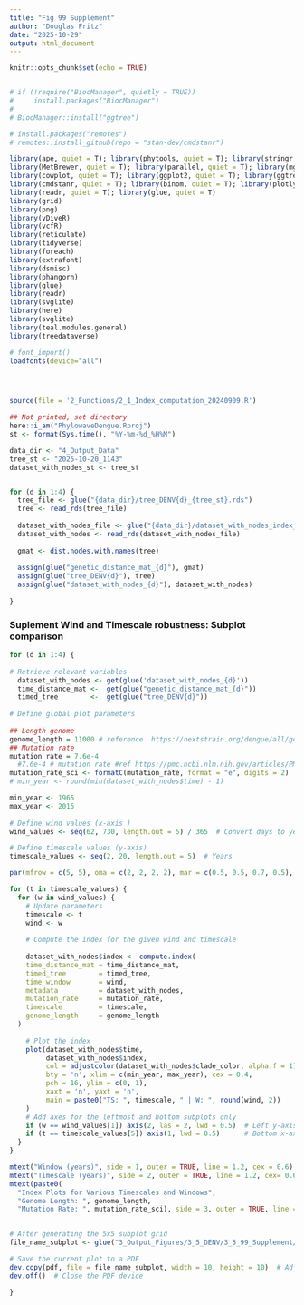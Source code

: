```yaml
---
title: "Fig 99 Supplement"
author: "Douglas Fritz"
date: "2025-10-29"
output: html_document
---
```


```r
knitr::opts_chunk$set(echo = TRUE)


# if (!require("BiocManager", quietly = TRUE))
#     install.packages("BiocManager")
# 
# BiocManager::install("ggtree")

# install.packages("remotes")
# remotes::install_github(repo = "stan-dev/cmdstanr")

library(ape, quiet = T); library(phytools, quiet = T); library(stringr, quiet = T)
library(MetBrewer, quiet = T); library(parallel, quiet = T); library(mgcv, quiet = T)
library(cowplot, quiet = T); library(ggplot2, quiet = T); library(ggtree, quiet = T);
library(cmdstanr, quiet = T); library(binom, quiet = T); library(plotly) ; library(DescTools); 
library(readr, quiet = T); library(glue, quiet = T)
library(grid)
library(png)
library(vDiveR)
library(vcfR)
library(reticulate)
library(tidyverse)
library(foreach)
library(extrafont)
library(dsmisc)
library(phangorn)
library(glue)
library(readr)
library(svglite)
library(here)
library(svglite)
library(teal.modules.general)
library(treedataverse)

# font_import()
loadfonts(device="all") 





```



```r
source(file = '2_Functions/2_1_Index_computation_20240909.R')


```



```r
## Not printed, set directory
here::i_am("PhylowaveDengue.Rproj")
st <- format(Sys.time(), "%Y-%m-%d_%H%M")

data_dir <- "4_Output_Data"
tree_st <- "2025-10-20_1143"
dataset_with_nodes_st <- tree_st


for (d in 1:4) {
  tree_file <- glue("{data_dir}/tree_DENV{d}_{tree_st}.rds")
  tree <- read_rds(tree_file)
  
  dataset_with_nodes_file <- glue("{data_dir}/dataset_with_nodes_index_DENV{d}_{dataset_with_nodes_st}.rds")
  dataset_with_nodes <- read_rds(dataset_with_nodes_file)
  
  gmat <- dist.nodes.with.names(tree)
  
  assign(glue("genetic_distance_mat_{d}"), gmat)
  assign(glue("tree_DENV{d}"), tree)
  assign(glue("dataset_with_nodes_{d}"), dataset_with_nodes)
  
}
```



### Suplement Wind and Timescale robustness: Subplot comparison

```r

for (d in 1:4) {
  
# Retrieve relevant variables
  dataset_with_nodes <- get(glue('dataset_with_nodes_{d}'))
  time_distance_mat <-  get(glue("genetic_distance_mat_{d}"))
  timed_tree        <-  get(glue("tree_DENV{d}"))
  
# Define global plot parameters
  
## Length genome 
genome_length = 11000 # reference  https://nextstrain.org/dengue/all/genome Could also just use 11kb or something highly specific
## Mutation rate 
mutation_rate = 7.6e-4
  #7.6e-4 # mutation rate #ref https://pmc.ncbi.nlm.nih.gov/articles/PMC9030598/
mutation_rate_sci <- formatC(mutation_rate, format = "e", digits = 2)
# min_year <- round(min(dataset_with_nodes$time) - 1)

min_year <- 1965
max_year <- 2015
  
# Define wind values (x-axis )
wind_values <- seq(62, 730, length.out = 5) / 365  # Convert days to years

# Define timescale values (y-axis)
timescale_values <- seq(2, 20, length.out = 5)  # Years

par(mfrow = c(5, 5), oma = c(2, 2, 2, 2), mar = c(0.5, 0.5, 0.7, 0.5), mgp = c(2, 0.5, 0))  # Adjust margins

for (t in timescale_values) {
  for (w in wind_values) {
    # Update parameters
    timescale <- t
    wind <- w
    
    # Compute the index for the given wind and timescale
    
    dataset_with_nodes$index <- compute.index(
    time_distance_mat = time_distance_mat,
    timed_tree        = timed_tree,
    time_window       = wind,
    metadata          = dataset_with_nodes,
    mutation_rate     = mutation_rate,
    timescale         = timescale,
    genome_length     = genome_length 
  )
    
    # Plot the index
    plot(dataset_with_nodes$time, 
         dataset_with_nodes$index, 
         col = adjustcolor(dataset_with_nodes$clade_color, alpha.f = 1),
         bty = 'n', xlim = c(min_year, max_year), cex = 0.4,
         pch = 16, ylim = c(0, 1), 
         xaxt = 'n', yaxt = 'n',
         main = paste0("TS: ", timescale, " | W: ", round(wind, 2))
    )
    # Add axes for the leftmost and bottom subplots only
    if (w == wind_values[1]) axis(2, las = 2, lwd = 0.5)  # Left y-axis
    if (t == timescale_values[5]) axis(1, lwd = 0.5)      # Bottom x-axis
  }
}

mtext("Window (years)", side = 1, outer = TRUE, line = 1.2, cex = 0.6)
mtext("Timescale (years)", side = 2, outer = TRUE, line = 1.2, cex= 0.6)
mtext(paste0(
  "Index Plots for Various Timescales and Windows",
  "Genome Length: ", genome_length,
  "Mutation Rate: ", mutation_rate_sci), side = 3, outer = TRUE, line = 1, cex = 0.6, font = 1)
  

# After generating the 5x5 subplot grid
file_name_subplot <- glue("3_Output_Figures/3_5_DENV/3_5_99_Supplement/index_plots_DENV{d}_{mutation_rate_sci}_TS{min(timescale_values)}-{max(timescale_values)}_W{round(min(wind_values),2)}-{round(max(wind_values),2)}.pdf")

# Save the current plot to a PDF
dev.copy(pdf, file = file_name_subplot, width = 10, height = 10)  # Adjust dimensions as needed
dev.off()  # Close the PDF device

}

```
